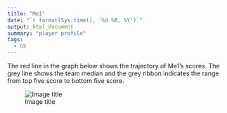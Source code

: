 ```yaml
---
title: "Me1"
date: "`r format(Sys.time(), '%d %B, %Y')`"
output: html_document
summary: "player profile"
tags:
  - GS
---
```


The red line in the graph below shows the trajectory of Me1's scores. The grey line shows the team median and the grey ribbon indicates the range from top five score to bottom five score.

![Image title](Me1.jpg)
